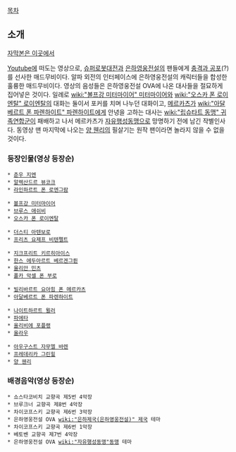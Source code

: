 [[목차]]

== 소개 ==
{{{#!html
<embed src="http://www.youtube.com/v/SAW-8eiS7I4" type="application/x-shockwave-flash" wmode="transparent" width="425" height="355">}}}
[http://blog.naver.com/jangsp11/100178055861 자막본은 이곳에서]

[[Youtube]]에 떠도는 영상으로, [[슈퍼로봇대전]]과 [[은하영웅전설]]의 팬들에게 [[충격과 공포]](?)를 선사한 매드무비이다. 알파 외전의 인터페이스에 은하영웅전설의 캐릭터들을 합성한 훌륭한 매드무비이다.
영상의 음성들은 은하영웅전설 OVA에 나온 대사들을 절묘하게 집어넣은 것이다. 일례로 [[wiki:"볼프강 미터마이어" 미터마이어]]와 [[wiki:"오스카 폰 로이엔탈" 로이엔탈]]의 대화는 둘이서 포커를 치며 나누던 대화이고, [[메르카츠]]가 [[wiki:"아달베르트 폰 파렌하이트" 파렌하이트]]에게 안녕을 고하는 대사는 [[wiki:"립슈타트 동맹" 귀족연합군]]이 패배하고 나서 메르카츠가 [[자유행성동맹]]으로 망명하기 전에 남긴 작별인사다.
동영상 맨 마지막에 나오는 [[양 웬리]]의 필살기는 원작 팬이라면 놀라지 않을 수 없을 것이다.

=== 등장인물(영상 등장순) ===
 * [[춘우 지엔]]
 * [[알렉산드르 뷰코크]]
 * [[라인하르트 폰 로엔그람]]

 * [[볼프강 미터마이어]]
 * [[브루스 애쉬비]]
 * [[오스카 폰 로이엔탈]]

 * [[더스티 아텐보로]]
 * [[프리츠 요제프 비텐펠트]]

 * [[지크프리트 키르히아이스]]
 * [[한스 에두아르트 베르겐그륀]]
 * [[율리안 민츠]]
 * [[폴카 악셀 폰 부로]]

 * [[빌리바르트 요아힘 폰 메르카츠]]
 * [[아달베르트 폰 파렌하이트]]

 * [[나이트하르트 뮐러]]
 * [[파에타]]
 * [[올리비에 포플랭]]
 * [[올라우]]

 * [[아우구스트 자무엘 바렌]]
 * [[프레데리카 그린힐]]
 * [[양 웬리]]

=== 배경음악(영상 등장순) ===
 * 쇼스타코비치 교향곡 제5번 4악장
 * 브루크너 교향곡 제8번 4악장
 * 차이코프스키 교향곡 제6번 3악장
 * 은하영웅전설 OVA [[wiki:"은하제국(은하영웅전설)" 제국]] 테마
 * 차이코프스키 교향곡 제6번 1악장
 * 베토벤 교향곡 제7번 4악장
 * 은하영웅전설 OVA [[wiki:"자유행성동맹"동맹]] 테마
